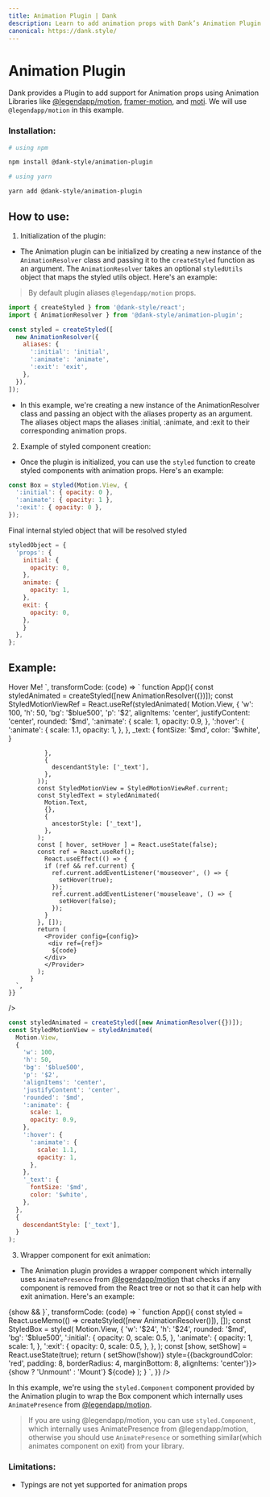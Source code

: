 ```yaml
---
title: Animation Plugin | Dank
description: Learn to add animation props with Dank’s Animation Plugin for dynamic, animated UI elements. Performance impacts and lack of typings are limitations.
canonical: https://dank.style/
---
```



<Meta title="plugins/Animation Plugin" />

# Animation Plugin

Dank provides a Plugin to add support for Animation props using Animation Libraries like [@legendapp/motion](https://legendapp.com/open-source/motion/), [framer-motion](https://www.framer.com/motion/), and [moti](https://moti.fyi/). We will use `@legendapp/motion` in this example.

### Installation:

```bash
# using npm

npm install @dank-style/animation-plugin

# using yarn

yarn add @dank-style/animation-plugin
```

## How to use:

1. Initialization of the plugin:

- The Animation plugin can be initialized by creating a new instance of the `AnimationResolver` class and passing it to the `createStyled` function as an argument. The `AnimationResolver` takes an optional `styledUtils` object that maps the styled utils object. Here's an example:

> By default plugin aliases `@legendapp/motion` props.

```jsx
import { createStyled } from '@dank-style/react';
import { AnimationResolver } from '@dank-style/animation-plugin';

const styled = createStyled([
  new AnimationResolver({
    aliases: {
      ':initial': 'initial',
      ':animate': 'animate',
      ':exit': 'exit',
    },
  }),
]);
```

- In this example, we're creating a new instance of the AnimationResolver class and passing an object with the aliases property as an argument. The aliases object maps the aliases :initial, :animate, and :exit to their corresponding animation props.

2. Example of styled component creation:

- Once the plugin is initialized, you can use the `styled` function to create styled components with animation props. Here's an example:

```jsx
const Box = styled(Motion.View, {
  ':initial': { opacity: 0 },
  ':animate': { opacity: 1 },
  ':exit': { opacity: 0 },
});
```

Final internal styled object that will be resolved styled

```jsx
styledObject = {
  'props': {
    initial: {
      opacity: 0,
    },
    animate: {
      opacity: 1,
    },
    exit: {
      opacity: 0,
    },
    }
  },
};
```

## Example:

<AppProvider>
  <CodePreview
    showArgsController={false}
    metaData={{
      scope: {
        createStyled,
        AnimationResolver,
        Provider: StyledProvider,
        config,
        Pressable,
        Text,
        Motion,
        useEffect,
        useState,
        useRef,
        Motion,
      },
      code: `
<StyledMotionView
  states={{ hover: hover }}>
  <StyledText>Hover Me!</StyledText>
</StyledMotionView>`,
      transformCode: (code) => `
          function App(){
            const styledAnimated = createStyled([new AnimationResolver({})]);
            const StyledMotionViewRef = React.useRef(styledAnimated(
              Motion.View,
              {
                'w': 100,
                'h': 50,
                'bg': '$blue500',
                'p': '$2',
                alignItems: 'center',
                justifyContent: 'center',
                rounded: '$md',
                ':animate': {
                  scale: 1,
                  opacity: 0.9,
                },
                ':hover': {
                  ':animate': {
                    scale: 1.1,
                    opacity: 1,
                  },
                },
                _text: {
                  fontSize: '$md',
                  color: '$white',
                }
                
              },
              {
                descendantStyle: ['_text'],
              },
            ));
            const StyledMotionView = StyledMotionViewRef.current;
            const StyledText = styledAnimated(
              Motion.Text,
              {},
              {
                ancestorStyle: ['_text'],
              },
            );
            const [ hover, setHover ] = React.useState(false);
            const ref = React.useRef();
              React.useEffect(() => {
              if (ref && ref.current) {
                ref.current.addEventListener('mouseover', () => {
                  setHover(true);
                });
                ref.current.addEventListener('mouseleave', () => {
                  setHover(false);
                });
              }
            }, []);
            return ( 
              <Provider config={config}>
               <div ref={ref}>
                ${code}
              </div>
              </Provider>
            );
          }
      `,
    }}
  />
</AppProvider>

```jsx
const styledAnimated = createStyled([new AnimationResolver({})]);
const StyledMotionView = styledAnimated(
  Motion.View,
  {
    'w': 100,
    'h': 50,
    'bg': '$blue500',
    'p': '$2',
    'alignItems': 'center',
    'justifyContent': 'center',
    'rounded': '$md',
    ':animate': {
      scale: 1,
      opacity: 0.9,
    },
    ':hover': {
      ':animate': {
        scale: 1.1,
        opacity: 1,
      },
    },
    '_text': {
      fontSize: '$md',
      color: '$white',
    },
  },
  {
    descendantStyle: ['_text'],
  }
);
```

3. Wrapper component for exit animation:

- The Animation plugin provides a wrapper component which internally uses `AnimatePresence` from [@legendapp/motion](https://legendapp.com/open-source/motion/) that checks if any component is removed from the React tree or not so that it can help with exit animation. Here's an example:

<AppProvider>
  <CodePreview
    showArgsController={false}
    metaData={{
      scope: {
        createStyled,
        AnimationResolver,
        Provider: StyledProvider,
        config,
        Pressable,
        Motion,
        Text,
        View,
      },
      code: `
<styled.Component>{show && <StyledBox />}</styled.Component>`,
      transformCode: (code) => `
          function App(){
            const styled = React.useMemo(() => createStyled([new AnimationResolver()]), []);
            const StyledBox = styled(
              Motion.View,
              {
                'w': '$24',
                'h': '$24',
                rounded: '$md',
                'bg': '$blue500',
                ':initial': {
                  opacity: 0,
                  scale: 0.5,
                },
                ':animate': {
                  opacity: 1,
                  scale: 1,
                },
                ':exit': {
                  opacity: 0,
                  scale: 0.5,
                },
              },
            );
            const [show, setShow] = React.useState(true);
            return ( 
              <Provider config={config}>
              <Pressable onPress={() => setShow(!show)} style={{backgroundColor: 'red', padding: 8, borderRadius: 4, marginBottom: 8, alignItems: 'center'}}>
                <Text style={{color: 'white'}}>{show ? 'Unmount' : 'Mount'}</Text>
              </Pressable>
                ${code}
              </Provider>
            );
          }
      `,
    }}
  />
</AppProvider>

In this example, we're using the `styled.Component` component provided by the Animation plugin to wrap the Box component which internally uses `AnimatePresence` from [@legendapp/motion](https://legendapp.com/open-source/motion/).

> If you are using @legendapp/motion, you can use `styled.Component`, which internally uses AnimatePresence from @legendapp/motion, otherwise you should use `AnimatePresence` or something similar(which animates component on exit) from your library.

### Limitations:

- Typings are not yet supported for animation props
